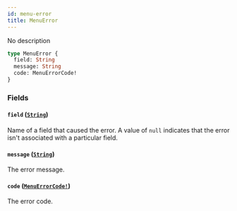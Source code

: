 ```yaml
---
id: menu-error
title: MenuError
---
```


No description

```graphql
type MenuError {
  field: String
  message: String
  code: MenuErrorCode!
}
```

### Fields

#### `field` ([`String`](/developer/api-reference/scalars/string.mdx))

Name of a field that caused the error. A value of `null` indicates that the error isn't associated with a particular field.

#### `message` ([`String`](/developer/api-reference/scalars/string.mdx))

The error message.

#### `code` ([`MenuErrorCode!`](/developer/api-reference/enums/menu-error-code.mdx))

The error code.
